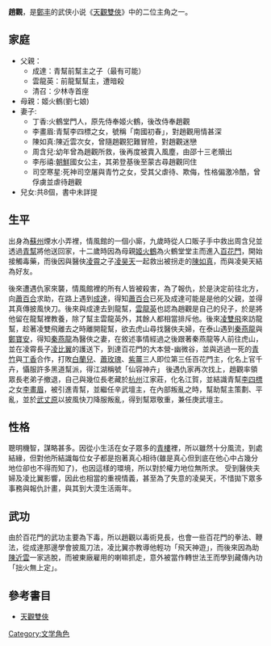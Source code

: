 {{Otheruses|赵观 (消歧义)}}
{{unreferenced|time=2010-07-22T02:50:14+00:00}}
'''趙觀'''，是[[鄭丰|鄭丰]]的武侠小说《[[天觀雙俠|天觀雙俠]]》中的二位主角之一。
==家庭==
*父親：
**成達：青幫前幫主之子（最有可能）
**雲龍英：前龍幫幫主，遭暗殺
**清召：少林寺首座
*母親：姬火鶴(劉七娘)
*妻子:
**丁香:火鶴堂門人，原先侍奉姬火鶴，後改侍奉趙觀
**李畫眉:青幫李四標之女，號稱「南國初春」，對趙觀用情甚深
**陳如真:陳近雲次女，曾隨趙觀犯難冒險，對趙觀迷戀
**周含兒:幼年曾為趙觀所救，後再度被賣入風塵，由邵十三老贖出
**李彤禧:[[朝鮮|朝鮮]]國女公主，其弟登基後至蒙古尋趙觀同住
**司空寒星:死神司空屠與青竹之女，受其父虐待、欺侮，性格偏激冷酷，曾俘虜並虐待趙觀
*兒女:共8個，書中未詳提

== 生平 ==
出身為[[蘇州|蘇州]]煙水小弄裡，情風館的一個小廝，九歲時從人口販子手中救出周含兒並透過[[青幫|青幫]]將他送回家，十二歲時因為母親[[姬火鶴|姬火鶴]]為火鶴堂堂主而進入[[百花門|百花門]]，開始接觸毒藥，而後因與醫俠[[凌霄|凌霄]]之子[[凌昊天|凌昊天]]一起救出被拐走的[[陳如真|陳如真]]，而與凌昊天結為好友。

後來遭遇仇家來襲，情風館裡的所有人皆被殺害，為了報仇，於是決定前往北方，向[[蕭百合|蕭百合]]求助，在路上遇到[[成達|成達]]，得知[[蕭百合|蕭百合]]已死及成達可能是是他的父親，並得其真傳披風快刀。後來與成達去到龍幫，[[雲龍英|雲龍英]]也認為趙觀是自己的兒子，於是將他留在龍幫裡教養，除了幫主雲龍英外，其餘人都相當排斥他。後來[[凌雙飛|凌雙飛]]來訪龍幫，趁著凌雙飛離去之時離開龍幫，欲去虎山尋找醫俠夫婦，在泰山遇到[[秦燕龍|秦燕龍]]與[[鄭寶安|鄭寶安]]，得知[[秦燕龍|秦燕龍]]為醫俠之妻，在敘述事情經過之後跟著秦燕龍等人前往虎山，並在凌霄長子[[凌比翼|凌比翼]]的護送下，到達百花門的大本營-幽微谷，並與逃過一死的[[青竹|青竹]]與[[丁香|丁香]]合作，打敗[[白蘭兒|白蘭兒]]、[[蕭玫瑰|蕭玫瑰]]、[[紫薑|紫薑]]三人即位第三任百花門主，化名上官千卉，懾服許多黑道幫派，得江湖稱號「仙容神卉」 後遇仇家再次找上，趙觀率領眾長老弟子撤退，自己與幾位長老藏於[[杭州|杭州]]江家莊，化名江賀，並結識青幫[[李四標|李四標]]之女[[李畫眉|李畫眉]]，被引進青幫，並繼任辛武壇主，在內部叛亂之時，幫助幫主策劃、平亂，並於[[武丈原|武丈原]]以披風快刀降服叛亂，得到幫眾敬重，兼任庚武壇主。

== 性格 ==
聰明機智，謀略甚多。因從小生活在女子眾多的[[青樓|青樓]]裡，所以雖然十分風流，到處結緣，但對他所結識每位女子都是抱著真心相待(雖是真心但到底在他心中占幾分地位卻也不得而知了)，也因這樣的環境，所以對於權力地位無所求。
受到醫俠夫婦及凌比翼影響，因此也相當的重視情義，甚至為了失意的凌昊天，不惜拋下眾多事務與報仇計畫，與其到大漠生活兩年。

== 武功 ==
由於百花門的武功主要為下毒，所以趙觀以毒術見長，也會一些百花門的拳法、鞭法，從成達那邊學會披風刀法，凌比翼亦教導他輕功「飛天神遊」，而後來因為助[[陳近雲|陳近雲]]一家逃脫，而被東廠雇用的喇嘛抓走，意外被當作轉世法王而學到藏傳內功「拙火無上定」。

==參考書目==
*[[天觀雙俠|天觀雙俠]]

[[Category:文学角色|Category:文学角色]]